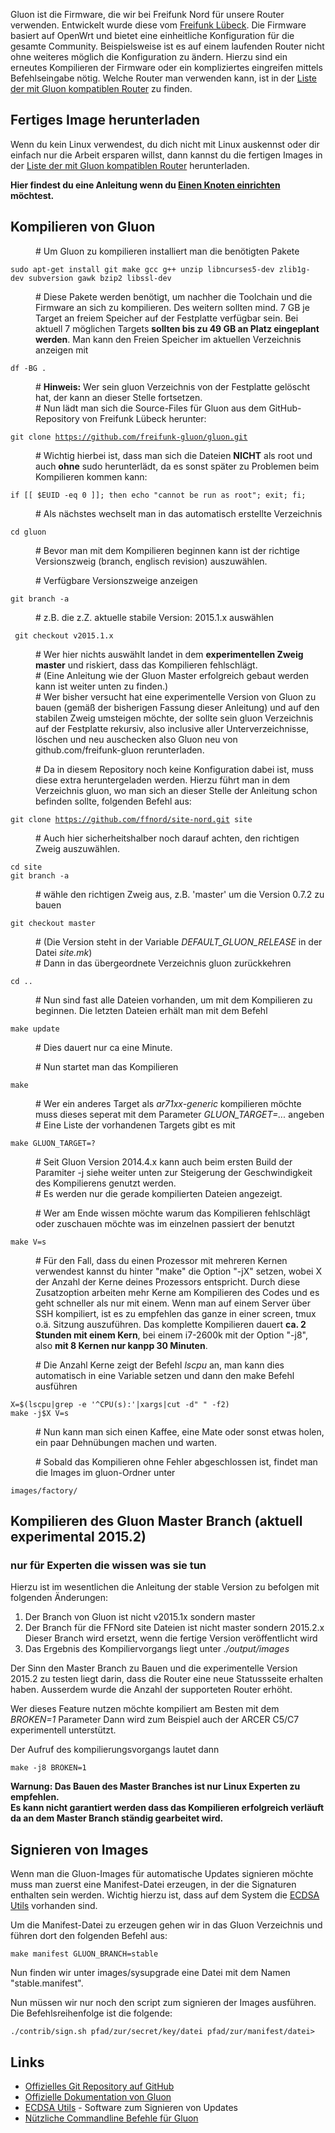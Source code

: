 {{Navigation_Freifunk_Nord}}

Gluon ist die Firmware, die wir bei Freifunk Nord für unsere Router verwenden. Entwickelt wurde diese vom [http://freifunk.metameute.de/ Freifunk Lübeck]. Die Firmware basiert auf OpenWrt und bietet eine einheitliche Konfiguration für die gesamte Community. Beispielsweise ist es auf einem laufenden Router nicht ohne weiteres möglich die Konfiguration zu ändern. Hierzu sind ein erneutes Kompilieren der Firmware oder ein kompliziertes eingreifen mittels Befehlseingabe nötig.
Welche Router man verwenden kann, ist in der [[Freifunk_Nord/Liste der mit Gluon kompatiblen Router|Liste der mit Gluon kompatiblen Router]] zu finden.

== Fertiges Image herunterladen ==
Wenn du kein Linux verwendest, du dich nicht mit Linux auskennst oder dir einfach nur die Arbeit ersparen willst, dann kannst du die fertigen Images in der [[Freifunk_Nord/Liste der mit Gluon kompatiblen Router|Liste der mit Gluon kompatiblen Router]] herunterladen.

'''Hier findest du eine Anleitung wenn du [[Freifunk_Nord/Einen Knoten einrichten|Einen Knoten einrichten]] möchtest.'''

== Kompilieren von Gluon ==

: # Um Gluon zu kompilieren installiert man die benötigten Pakete

 sudo apt-get install git make gcc g++ unzip libncurses5-dev zlib1g-dev subversion gawk bzip2 libssl-dev

: # Diese Pakete werden benötigt, um nachher die Toolchain und die Firmware an sich zu kompilieren. Des weitern sollten mind. 7 GB je Target an freiem Speicher auf der Festplatte verfügbar sein. Bei aktuell 7 möglichen Targets '''sollten bis zu 49 GB an Platz eingeplant werden'''. Man kann den Freien Speicher im aktuellen Verzeichnis anzeigen mit

 df -BG .

: # '''Hinweis:''' Wer sein gluon Verzeichnis von der Festplatte gelöscht hat, der kann an dieser Stelle fortsetzen.<br>
: # Nun lädt man sich die Source-Files für Gluon aus dem GitHub-Repository von Freifunk Lübeck herunter:

 git clone https://github.com/freifunk-gluon/gluon.git

: # Wichtig hierbei ist, dass man sich die Dateien '''NICHT''' als root und auch '''ohne''' sudo herunterlädt, da es sonst später zu Problemen beim Kompilieren kommen kann:
<pre>
if [[ $EUID -eq 0 ]]; then echo "cannot be run as root"; exit; fi;
</pre>
: # Als nächstes wechselt man in das automatisch erstellte Verzeichnis

 cd gluon

: # Bevor man mit dem Kompilieren beginnen kann ist der richtige Versionszweig (branch, englisch revision) auszuwählen.

: # Verfügbare Versionszweige anzeigen

 git branch -a

: # z.B. die z.Z. aktuelle stabile Version: 2015.1.x auswählen

  git checkout v2015.1.x

: # Wer hier nichts auswählt landet in dem '''experimentellen Zweig master''' und riskiert, dass das Kompilieren fehlschlägt.
: # (Eine Anleitung wie der Gluon Master erfolgreich gebaut werden kann ist weiter unten zu finden.)
: # Wer bisher versucht hat eine experimentelle Version von Gluon zu bauen (gemäß der bisherigen Fassung dieser Anleitung) und auf den stabilen Zweig umsteigen möchte, der sollte sein gluon Verzeichnis auf der Festplatte rekursiv, also inclusive aller Unterverzeichnisse, löschen und neu auschecken also Gluon neu von github.com/freifunk-gluon rerunterladen.

: # Da in diesem Repository noch keine Konfiguration dabei ist, muss diese extra heruntergeladen werden. Hierzu führt man in dem Verzeichnis gluon, wo man sich an dieser Stelle der Anleitung schon befinden sollte, folgenden Befehl aus:

 git clone https://github.com/ffnord/site-nord.git site

: # Auch hier sicherheitshalber noch darauf achten, den richtigen Zweig auszuwählen.

 cd site
 git branch -a
 
: #  wähle den richtigen Zweig aus, z.B. 'master' um die Version 0.7.2 zu bauen
 
 git checkout master

: # (Die Version steht in der Variable ''DEFAULT_GLUON_RELEASE'' in der Datei ''site.mk'')
: # Dann in das übergeordnete Verzeichnis gluon zurückkehren

 cd ..

: # Nun sind fast alle Dateien vorhanden, um mit dem Kompilieren zu beginnen. Die letzten Dateien erhält man mit dem Befehl

 make update

: # Dies dauert nur ca eine Minute. 

: # Nun startet man das Kompilieren

 make
 
: # Wer ein anderes Target als ''ar71xx-generic'' kompilieren möchte muss dieses seperat mit dem Parameter ''GLUON_TARGET=...'' angeben
: # Eine Liste der vorhandenen Targets gibt es mit 

 make GLUON_TARGET=?

: # Seit Gluon Version 2014.4.x kann auch beim ersten Build der Paramiter -j siehe weiter unten zur Steigerung der Geschwindigkeit des Kompilierens genutzt werden.
: # Es werden nur die gerade kompilierten Dateien angezeigt.

: # Wer am Ende wissen möchte warum das Kompilieren fehlschlägt oder zuschauen möchte was im einzelnen passiert der benutzt

 make V=s

: # Für den Fall, dass du einen Prozessor mit mehreren Kernen verwendest kannst du hinter "make" die Option "-jX" setzen, wobei X der Anzahl der Kerne deines Prozessors entspricht. Durch diese Zusatzoption arbeiten mehr Kerne am Kompilieren des Codes und es geht schneller als nur mit einem. Wenn man auf einem Server über SSH kompiliert, ist es zu empfehlen das ganze in einer screen, tmux o.ä. Sitzung auszuführen. Das komplette Kompilieren dauert '''ca. 2 Stunden mit einem Kern''', bei einem i7-2600k mit der Option "-j8", also '''mit 8 Kernen nur kanpp 30 Minuten'''.

: # Die Anzahl Kerne zeigt der Befehl ''lscpu'' an, man kann dies automatisch in eine Variable setzen und dann den make Befehl ausführen

 X=$(lscpu|grep -e '^CPU(s):'|xargs|cut -d" " -f2)
 make -j$X V=s

: # Nun kann man sich einen Kaffee, eine Mate oder sonst etwas holen, ein paar Dehnübungen machen und warten.

: # Sobald das Kompilieren ohne Fehler abgeschlossen ist, findet man die Images im gluon-Ordner unter

 images/factory/


== Kompilieren des Gluon Master Branch (aktuell experimental 2015.2) ==
===nur für Experten die wissen was sie tun ===

Hierzu ist im wesentlichen die Anleitung der stable Version zu befolgen mit folgenden Änderungen:

# Der Branch von Gluon ist nicht v2015.1x sondern master
# Der Branch für die FFNord site Dateien ist nicht master sondern 2015.2.x<br>Dieser Branch wird ersetzt, wenn die fertige Version veröffentlicht wird 
# Das Ergebnis des Kompiliervorgangs liegt unter ''./output/images''

Der Sinn den Master Branch zu Bauen und die experimentelle Version 2015.2 zu testen liegt darin, dass die Router eine neue Statussseite erhalten haben. Ausserdem wurde die Anzahl der supporteten Router erhöht.

Wer dieses Feature nutzen möchte kompiliert am Besten mit dem ''BROKEN=1'' Parameter
Dann wird zum Beispiel auch der ARCER C5/C7 experimentell unterstützt.

Der Aufruf des kompilierungsvorgangs lautet dann 

 make -j8 BROKEN=1 

<b>Warnung: Das Bauen des Master Branches ist nur Linux Experten zu empfehlen.<br/> 
Es kann nicht garantiert werden dass das Kompilieren erfolgreich verläuft da an dem Master Branch ständig gearbeitet wird.</b>

==Signieren von Images==

Wenn man die Gluon-Images für automatische Updates signieren möchte muss man zuerst eine Manifest-Datei erzeugen, in der die Signaturen enthalten sein werden. Wichtig hierzu ist, dass auf dem System die [[ECDSA Util|ECDSA Utils]] vorhanden sind.

Um die Manifest-Datei zu erzeugen gehen wir in das Gluon Verzeichnis und führen dort den folgenden Befehl aus:

 make manifest GLUON_BRANCH=stable

Nun finden wir unter images/sysupgrade eine Datei mit dem Namen "stable.manifest".

Nun müssen wir nur noch den script zum signieren der Images ausführen. Die Befehlsreihenfolge ist die folgende:

 ./contrib/sign.sh pfad/zur/secret/key/datei pfad/zur/manifest/datei>


== Links ==

* [https://github.com/freifunk-gluon/gluon Offizielles Git Repository auf GitHub]
* [http://gluon.readthedocs.org/en/v2015.1.2/ Offizielle Dokumentation von Gluon]
* [[ECDSA Util|ECDSA Utils]] - Software zum Signieren von Updates
* [https://github.com/freifunk-gluon/gluon/wiki/Commandline-administration/ Nützliche Commandline Befehle für Gluon]
